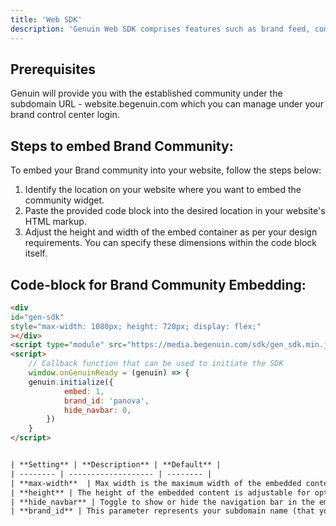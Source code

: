 ```yaml
---
title: 'Web SDK'
description: 'Genuin Web SDK comprises features such as brand feed, communities, and loops.'
---
```


## Prerequisites
Genuin will provide you with the established community under the subdomain URL - website.begenuin.com which you can manage under your brand control center login.

## Steps to embed Brand Community:
To embed your Brand community into your website, follow the steps below:
1. Identify the location on your website where you want to embed the community widget.
2. Paste the provided code block into the desired location in your website's HTML markup.
3. Adjust the height and width of the embed container as per your design requirements.
   You can specify these dimensions within the code block itself.

## Code-block for Brand Community Embedding:

```html
<div
id="gen-sdk"
style="max-width: 1080px; height: 720px; display: flex;"
></div>
<script type="module" src="https://media.begenuin.com/sdk/gen_sdk.min.js"></script>
<script>
	// Callback function that can be used to initiate the SDK
	window.onGenuinReady = (genuin) => {
	genuin.initialize({
			embed: 1,
			brand_id: 'panova',
			hide_navbar: 0,
		})
	}
</script>


| **Setting** | **Description** | **Default** |
| -------- | ------------------- | -------- |
| **max-width**  | Max width is the maximum width of the embedded content and this parameter is variable, so you can change this as per your preferences and your website UI. | 1080px |
| **height** | The height of the embedded content is adjustable for optimal display, same as width parameter. | 720px |
| **hide_navbar** | Toggle to show or hide the navigation bar in the embedded community. Set to 1 to hide the nav bar. | 0 |
| **brand_id** | This parameter represents your subdomain name (that you entered while signing up on BCC) which shows your Brand content, and it’s not a changeable parameter. |   |